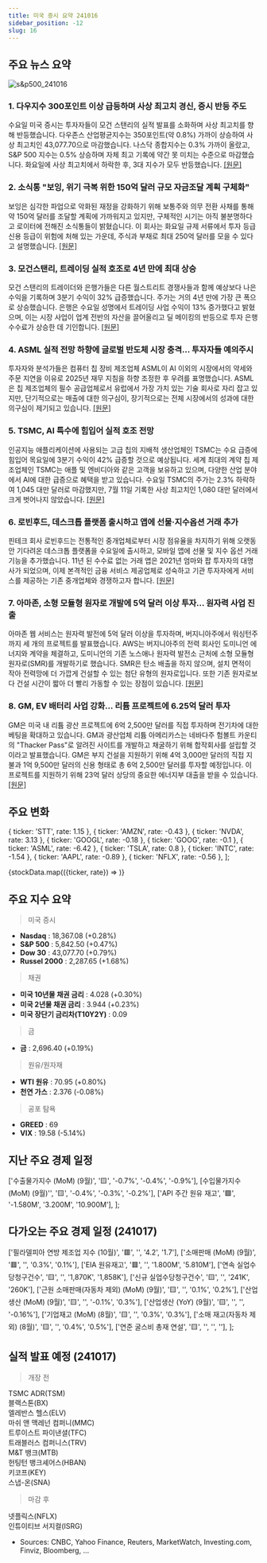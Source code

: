 ```yaml
---
title: 미국 증시 요약 241016
sidebar_position: -12
slug: 16
---
```


## 주요 뉴스 요약

![s&p500_241016](/map/241016.png)

### 1. **다우지수 300포인트 이상 급등하며 사상 최고치 경신, 증시 반등 주도**

수요일 미국 증시는 투자자들이 모건 스탠리의 실적 발표를 소화하며 사상 최고치를 향해 반등했습니다. 다우존스 산업평균지수는 350포인트(약 0.8%) 가까이 상승하여 사상 최고치인 43,077.70으로 마감했습니다. 나스닥 종합지수는 0.3% 가까이 올랐고, S&P 500 지수는 0.5% 상승하며 자체 최고 기록에 약간 못 미치는 수준으로 마감했습니다. 화요일에 사상 최고치에서 하락한 후, 3대 지수가 모두 반등했습니다. [[원문]](https://finance.yahoo.com/news/live/stock-market-today-dow-jumps-over-300-points-to-hit-fresh-record-lead-stock-rebound-200534422.html)

### 2. **소식통 "보잉, 위기 극복 위한 150억 달러 규모 자금조달 계획 구체화"**

보잉은 심각한 파업으로 악화된 재정을 강화하기 위해 보통주와 의무 전환 사채를 통해 약 150억 달러를 조달할 계획에 가까워지고 있지만, 구체적인 시기는 아직 불분명하다고 로이터에 전해진 소식통들이 밝혔습니다. 이 회사는 화요일 규제 서류에서 투자 등급 신용 등급이 위험에 처해 있는 가운데, 주식과 부채로 최대 250억 달러를 모을 수 있다고 설명했습니다. [[원문]](https://www.reuters.com/business/aerospace-defense/boeing-closes-15-billion-financing-via-stock-hybrid-bonds-2024-10-16/)

### 3. **모건스탠리, 트레이딩 실적 호조로 4년 만에 최대 상승**

모건 스탠리의 트레이더와 은행가들은 다른 월스트리트 경쟁사들과 함께 예상보다 나은 수익을 기록하며 3분기 수익이 32% 급증했습니다. 주가는 거의 4년 만에 가장 큰 폭으로 상승했습니다. 은행은 수요일 성명에서 트레이딩 사업 수익이 13% 증가했다고 밝혔으며, 이는 시장 사업이 업계 전반의 자산을 끌어올리고 딜 메이킹의 반등으로 투자 은행 수수료가 상승한 데 기인합니다. [[원문]](https://www.bloomberg.com/news/articles/2024-10-16/morgan-stanley-joins-in-wall-street-s-trading-banking-windfall?srnd=phx-markets)

### 4. **ASML 실적 전망 하향에 글로벌 반도체 시장 충격... 투자자들 예의주시**

투자자와 분석가들은 컴퓨터 칩 장비 제조업체 ASML이 AI 이외의 시장에서의 약세와 주문 지연을 이유로 2025년 재무 지침을 하향 조정한 후 우려를 표명했습니다. ASML은 칩 제조업체의 필수 공급업체로서 유럽에서 가장 가치 있는 기술 회사로 자리 잡고 있지만, 단기적으로는 매출에 대한 의구심이, 장기적으로는 전체 시장에서의 성과에 대한 의구심이 제기되고 있습니다. [[원문]](https://www.reuters.com/technology/asml-warning-shocks-global-chip-investors-2024-10-16/)

### 5. **TSMC, AI 특수에 힘입어 실적 호조 전망**

인공지능 애플리케이션에 사용되는 고급 칩의 지배적 생산업체인 TSMC는 수요 급증에 힘입어 목요일에 3분기 수익이 42% 급증할 것으로 예상됩니다. 세계 최대의 계약 칩 제조업체인 TSMC는 애플 및 엔비디아와 같은 고객을 보유하고 있으며, 다양한 산업 분야에서 AI에 대한 급증으로 혜택을 받고 있습니다. 수요일 TSMC의 주가는 2.3% 하락하여 1,045 대만 달러로 마감했지만, 7월 11일 기록한 사상 최고치인 1,080 대만 달러에서 크게 벗어나지 않았습니다. [[원문]](https://www.reuters.com/technology/tsmc-set-report-strong-profit-driven-by-ai-boom-2024-10-16/)

### 6. **로빈후드, 데스크톱 플랫폼 출시하고 앱에 선물·지수옵션 거래 추가**

핀테크 회사 로빈후드는 전통적인 중개업체로부터 시장 점유율을 차지하기 위해 오랫동안 기다려온 데스크톱 플랫폼을 수요일에 출시하고, 모바일 앱에 선물 및 지수 옵션 거래 기능을 추가했습니다. 11년 된 수수료 없는 거래 앱은 2021년 엄마와 팝 투자자의 대명사가 되었으며, 이제 본격적인 금융 서비스 제공업체로 성숙하고 기관 투자자에게 서비스를 제공하는 기존 중개업체와 경쟁하고자 합니다. [[원문]](https://www.reuters.com/technology/robinhood-launches-desktop-platform-adds-futures-index-options-trading-app-2024-10-16/)

### 7. **아마존, 소형 모듈형 원자로 개발에 5억 달러 이상 투자... 원자력 사업 진출**

아마존 웹 서비스는 원자력 발전에 5억 달러 이상을 투자하며, 버지니아주에서 워싱턴주까지 세 개의 프로젝트를 발표했습니다. AWS는 버지니아주의 전력 회사인 도미니언 에너지와 계약을 체결하고, 도미니언의 기존 노스애나 원자력 발전소 근처에 소형 모듈형 원자로(SMR)를 개발하기로 했습니다. SMR은 탄소 배출을 하지 않으며, 설치 면적이 작아 전력망에 더 가깝게 건설할 수 있는 첨단 유형의 원자로입니다. 또한 기존 원자로보다 건설 시간이 짧아 더 빨리 가동할 수 있는 장점이 있습니다. [[원문]](https://www.cnbc.com/2024/10/16/amazon-goes-nuclear-investing-more-than-500-million-to-develop-small-module-reactors.html)

### 8. **GM, EV 배터리 사업 강화... 리튬 프로젝트에 6.25억 달러 투자**

GM은 미국 내 리튬 광산 프로젝트에 6억 2,500만 달러를 직접 투자하며 전기차에 대한 베팅을 확대하고 있습니다. GM과 광산업체 리튬 아메리카스는 네바다주 험볼트 카운티의 "Thacker Pass"로 알려진 사이트를 개발하고 채굴하기 위해 합작회사를 설립할 것이라고 발표했습니다. GM은 부지 건설을 지원하기 위해 4억 3,000만 달러의 직접 지불과 1억 9,500만 달러의 신용 형태로 총 6억 2,500만 달러를 투자할 예정입니다. 이 프로젝트를 지원하기 위해 23억 달러 상당의 중요한 에너지부 대출을 받을 수 있습니다. [[원문]](https://finance.yahoo.com/news/gm-doubles-down-on-ev-batteries-invests-625m-in-lithium-project-192837313.html)

## 주요 변화

  { ticker: 'STT', rate: 1.15 },
  { ticker: 'AMZN', rate: -0.43 },
  { ticker: 'NVDA', rate: 3.13 },
  { ticker: 'GOOGL', rate: -0.18 },
  { ticker: 'GOOG', rate: -0.1 },
  { ticker: 'ASML', rate: -6.42 },
  { ticker: 'TSLA', rate: 0.8 },
  { ticker: 'INTC', rate: -1.54 },
  { ticker: 'AAPL', rate: -0.89 },
  { ticker: 'NFLX', rate: -0.56 },
];

{stockData.map(({ticker, rate}) => <StockCardMini key={ticker} ticker={ticker} rate={rate}></StockCardMini>)}

## 주요 지수 요약

> 미국 증시

- **Nasdaq** : 18,367.08 (+0.28%)
- **S&P 500** : 5,842.50 (+0.47%)
- **Dow 30** : 43,077.70 (+0.79%)
- **Russel 2000** : 2,287.65 (+1.68%)

> 채권

- **미국 10년물 채권 금리** : 4.028 (+0.30%)
- **미국 2년물 채권 금리** : 3.944 (+0.23%)
- **미국 장단기 금리차(T10Y2Y)** : 0.09

> 금

- **금** : 2,696.40 (+0.19%)

> 원유/원자재

- **WTI 원유** : 70.95 (+0.80%)
- **천연 가스** : 2.376 (-0.08%)

> 공포 탐욕

- **GREED** : 69
- **VIX** : 19.58 (-5.14%)

## 지난 주요 경제 일정

 ['수출물가지수 (MoM) (9월)', '🟨', '-0.7%', '-0.4%', '-0.9%'],
  [수입물가지수 (MoM) (9월)'', '🟨', '-0.4%', '-0.3%', '-0.2%'],
  ['API 주간 원유 재고', '🟩', '-1.580M', '3.200M', '10.900M'],
];

<EconomicCalendar data={eventsData} />

## 다가오는 주요 경제 일정 (241017)

  ['필라델피아 연방 제조업 지수 (10월)', '🟥', '', '4.2', '1.7'],
  ['소매판매 (MoM) (9월)', '🟥', '', '0.3%', '0.1%'],
  ['EIA 원유재고', '🟥', '', '1.800M', '5.810M'],
  ['연속 실업수당청구건수', '🟨', '', '1,870K', '1,858K'],
  ['신규 실업수당청구건수', '🟨', '', '241K', '260K'],
  ['근원 소매판매(자동차 제외) (MoM) (9월)', '🟨', '', '0.1%', '0.2%'],
  ['산업생산 (MoM) (9월)', '🟨', '', '-0.1%', '0.3%'],
  ['산업생산 (YoY) (9월)', '🟨', '', '', '-0.16%'],
  ['기업재고 (MoM) (8월)', '🟨', '', '0.3%', '0.3%'],
  ['소매 재고(자동차 제외) (8월)', '🟨', '', '0.4%', '0.5%'],
  ['연준 굴스비 총재 연설', '🟨', '', '', ''],
];

<EconomicCalendar data={nextEventsData} />

## 실적 발표 예정 (241017)

> 개장 전

TSMC ADR(TSM)  
블랙스톤(BX)  
엘레반스 헬스(ELV)  
마쉬 앤 맥레넌 컴퍼니(MMC)  
트루이스트 파이낸셜(TFC)  
트래블러스 컴퍼니스(TRV)  
M&T 뱅크(MTB)  
헌팅턴 뱅크셰어스(HBAN)  
키코프(KEY)  
스냅-온(SNA)

> 마감 후

넷플릭스(NFLX)  
인튜이티브 서지컬(ISRG)

- Sources: CNBC, Yahoo Finance, Reuters, MarketWatch, Investing.com, Finviz, Bloomberg, ...
